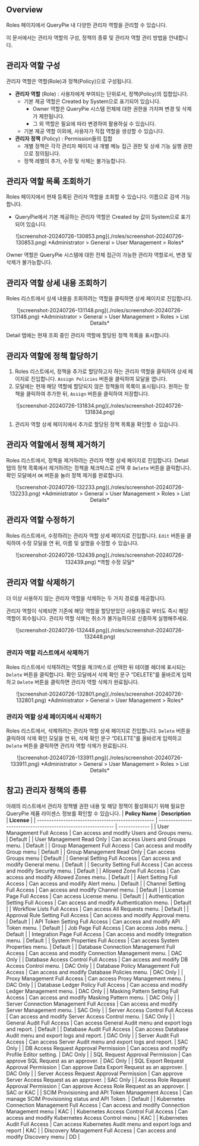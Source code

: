 
## Overview

Roles 페이지에서 QueryPie 내 다양한 관리자 역할을 관리할 수 있습니다.

이 문서에서는 관리자 역할의 구성, 정책의 종류 및 관리자 역할 관리 방법을 안내합니다.

## 관리자 역할 구성

관리자 역할은 역할(Role)과 정책(Policy)으로 구성됩니다.

*  **관리자 역할** (Role) : 사용자에게 부여되는 단위로서, 정책(Policy)의 집합입니다.
    * 기본 제공 역할은 Created by System으로 표기되어 있습니다.
        * Owner 역할은 QueryPie 시스템 전체에 대한 권한을 가지며 변경 및 삭제가 제한됩니다.
        * 그 외 역할은 필요에 따라 변경하여 활용하실 수 있습니다.
    * 기본 제공 역할 이외에, 사용자가 직접 역할을 생성할 수 있습니다.
*  **관리자 정책** (Policy) : Permission들의 집합
    * 개별 정책은 각각 관리자 페이지 내 개별 메뉴 접근 권한 및 상세 기능 실행 권한으로 정의됩니다.
    * 정책 레벨의 추가, 수정 및 삭제는 불가능합니다.


## 관리자 역할 목록 조회하기

Roles 페이지에서 현재 등록된 관리자 역할을 조회할 수 있습니다. 이름으로 검색 가능합니다.

* QueryPie에서 기본 제공하는 관리자 역할은 Created by 값이 System으로 표기되어 있습니다.
<p align="center">
![screenshot-20240726-130853.png](./roles/screenshot-20240726-130853.png)
*Administrator &gt; General &gt; User Management &gt; Roles*
</p>

<Callout type="important">
Owner 역할은 QueryPie 시스템에 대한 전체 접근이 가능한 관리자 역할로서, 변경 및 삭제가 불가능합니다.
</Callout>


## 관리자 역할 상세 내용 조회하기

Roles 리스트에서 상세 내용을 조회하려는 역할을 클릭하면 상세 페이지로 진입합니다.
<p align="center">
![screenshot-20240726-131148.png](./roles/screenshot-20240726-131148.png)
*Administrator &gt; General &gt; User Management &gt; Roles &gt; List Details*
</p>

Detail 탭에는 현재 조회 중인 관리자 역할에 할당된 정책 목록을 표시합니다.


## 관리자 역할에 정책 할당하기

1. Roles 리스트에서, 정책을 추가로 할당하고자 하는 관리자 역할을 클릭하여 상세 페이지로 진입합니다. `Assign Policies` 버튼을 클릭하여 모달을 엽니다.
2. 모달에는 현재 해당 역할에 할당되지 않은 정책들의 목록이 표시됩니다. 원하는 정책을 클릭하여 추가한 뒤, `Assign` 버튼을 클릭하여 저장합니다.
<p align="center">
![screenshot-20240726-131834.png](./roles/screenshot-20240726-131834.png)
</p>

1. 관리자 역할 상세 페이지에서 추가로 할당된 정책 목록을 확인할 수 있습니다.


## 관리자 역할에서 정책 제거하기

Roles 리스트에서, 정책을 제거하려는 관리자 역할 상세 페이지로 진입합니다. Detail 탭의 정책 목록에서 제거하려는 정책을 체크박스로 선택 후 `Delete` 버튼을 클릭합니다. 확인 모달에서 `OK` 버튼을 눌러 정책 제거를 완료합니다.
<p align="center">
![screenshot-20240726-132233.png](./roles/screenshot-20240726-132233.png)
*Administrator &gt; General &gt; User Management &gt; Roles &gt; List Details*
</p>


## 관리자 역할 수정하기

Roles 리스트에서, 수정하려는 관리자 역할 상세 페이지로 진입합니다. `Edit` 버튼을 클릭하여 수정 모달을 연 뒤, 이름 및 설명을 수정할 수 있습니다.
<p align="center">
![screenshot-20240726-132439.png](./roles/screenshot-20240726-132439.png)
*역할 수정 모달*
</p>


## 관리자 역할 삭제하기

더 이상 사용하지 않는 관리자 역할을 삭제하는 두 가지 경로를 제공합니다.

<Callout type="important">
관리자 역할이 삭제되면 기존에 해당 역할을 할당받았던 사용자들로 부터도 즉시 해당 역할이 회수됩니다. 관리자 역할 삭제는 취소가 불가능하므로 신중하게 실행해주세요.
<p align="center">
![screenshot-20240726-132448.png](./roles/screenshot-20240726-132448.png)
</p>
</Callout>

### 관리자 역할 리스트에서 삭제하기

Roles 리스트에서 삭제하려는 역할을 체크박스로 선택한 뒤 테이블 헤더에 표시되는 `Delete` 버튼을 클릭합니다. 확인 모달에서 삭제 확인 문구 “DELETE”를 올바르게 입력하고 `Delete` 버튼을 클릭하면 관리자 역할 삭제가 완료됩니다.
<p align="center">
![screenshot-20240726-132801.png](./roles/screenshot-20240726-132801.png)
*Administrator &gt; General &gt; User Management &gt; Roles*
</p>

### 관리자 역할 상세 페이지에서 삭제하기

Roles 리스트에서, 삭제하려는 관리자 역할 상세 페이지로 진입합니다. `Delete` 버튼을 클릭하여 삭제 확인 모달을 연 뒤, 삭제 확인 문구 “DELETE”를 올바르게 입력하고 `Delete` 버튼을 클릭하면 관리자 역할 삭제가 완료됩니다.
<p align="center">
![screenshot-20240726-133911.png](./roles/screenshot-20240726-133911.png)
*Administrator &gt; General &gt; User Management &gt; Roles &gt; List Details*
</p>


## 참고) 관리자 정책의 종류

아래의 리스트에서 관리자 정책별 권한 내용 및 해당 정책이 활성화되기 위해 필요한 QueryPie 제품 라이센스 정보를 확인할 수 있습니다.
|  **Policy Name**                                  |  **Description**                                            |  **License**  |
| ------------------------------------------------- | ----------------------------------------------------------- | ------------- |
| User Management Full Access                       | Can access and modify Users and Groups menu.                | Default       |
| User Management Read Only                         | Can access Users and Groups menu.                           | Default       |
| Group Management Full Access                      | Can access and modify Group menu                            | Default       |
| Group Management Read Only                        | Can access Groups menu                                      | Default       |
| General Setting Full Access                       | Can access and modify General menu.                         | Default       |
| Security Setting Full Access                      | Can access and modify Security menu.                        | Default       |
| Allowed Zone Full Access                          | Can access and modify Allowed Zones menu.                   | Default       |
| Alert Setting Full Access                         | Can access and modify Alert menu.                           | Default       |
| Channel Setting Full Access                       | Can access and modify Channel menu.                         | Default       |
| License Page Full Access                          | Can access License menu.                                    | Default       |
| Authentication Setting Full Access                | Can access and modify Authentication menu.                  | Default       |
| Workflow Lists Full Access                        | Can access All Requests menu.                               | Default       |
| Approval Rule Setting Full Access                 | Can access and modify Approval menu.                        | Default       |
| API Token Setting Full Access                     | Can access and modify API Token menu.                       | Default       |
| Job Page Full Access                              | Can access Jobs menu.                                       | Default       |
| Integration Page Full Access                      | Can access and modify Integration menu.                     | Default       |
| System Properties Full Access                     | Can access System Properties menu.                          | Default       |
| Database Connection Management Full Access        | Can access and modify Connection Management menu.           | DAC Only      |
| Database Access Control Full Access               | Can access and modify DB Access Control menu.               | DAC Only      |
| Database Policy Management Full Access            | Can access and modify Database Policies menu.               | DAC Only      |
| Proxy Management Full Access                      | Can access Proxy Management menu.                           | DAC Only      |
| Database Ledger Policy Full Access                | Can access and modify Ledger Management menu.               | DAC Only      |
| Masking Pattern Setting Full Access               | Can access and modify Masking Pattern menu.                 | DAC Only      |
| Server Connection Management Full Access          | Can access and modify Server Management menu.               | SAC Only      |
| Server Access Control Full Access                 | Can access and modify Server Access Control menu.           | SAC Only      |
| General Audit Full Access                         | Can access General Audit menu and export logs and report.   | Default       |
| Database Audit Full Access                        | Can access Database Audit menu and export logs and report.  | DAC Only      |
| Server Audit Full Access                          | Can access Server Audit menu and export logs and report.    | SAC Only      |
| DB Access Request Approval Permission             | Can access and modify Profile Editor setting.               | DAC Only      |
| SQL Request Approval Permission                   | Can approve SQL Request as an approver.                     | DAC Only      |
| SQL Export Request Approval Permission            | Can approve Data Export Request as an approver.             | DAC Only      |
| Server Access Request Approval Permission         | Can approve Server Access Request as an approver.           | SAC Only      |
| Access Role Request Approval Permission           | Can approve Access Role Request as an approver.             | SAC or KAC    |
| SCIM Provisioning and API Token Management Access | Can manage SCIM Provisioning status and API Token.          | Default       |
| Kubernetes Connection Management Full Access      | Can access and modify Connection Management menu            | KAC           |
| Kubernetes Access Control Full Access             | Can access and modify Kubernetes Access Control menu        | KAC           |
| Kubernetes Audit Full Access                      | Can access Kubernetes Audit menu and export logs and report | KAC           |
| Discovery Management Full Access                  | Can access and modify Discovery menu                        | DD            |

